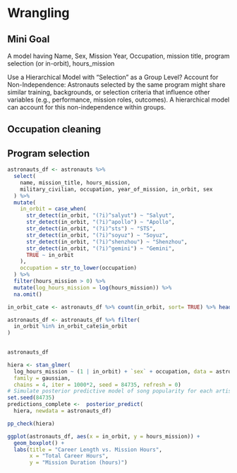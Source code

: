 # Wrangling 

## Mini Goal
A model having Name, Sex, Mission Year, Occupation, mission title, program selection (or in-orbit), hours_mission

Use a Hierarchical Model with "Selection" as a Group Level?
Account for Non-Independence: Astronauts selected by the same program might share similar training, backgrounds, or selection criteria that influence other variables (e.g., performance, mission roles, outcomes). A hierarchical model can account for this non-independence within groups.

## Occupation cleaning

## Program selection

```r
astronauts_df <- astronauts %>%
  select(
    name, mission_title, hours_mission,
    military_civilian, occupation, year_of_mission, in_orbit, sex
  ) %>%
  mutate(
    in_orbit = case_when(
      str_detect(in_orbit, "(?i)^salyut") ~ "Salyut",
      str_detect(in_orbit, "(?i)^apollo") ~ "Apollo",
      str_detect(in_orbit, "(?i)^sts") ~ "STS",
      str_detect(in_orbit, "(?i)^soyuz") ~ "Soyuz",
      str_detect(in_orbit, "(?i)^shenzhou") ~ "Shenzhou",
      str_detect(in_orbit, "(?i)^gemini") ~ "Gemini",
      TRUE ~ in_orbit
    ),
    occupation = str_to_lower(occupation)
  ) %>%
  filter(hours_mission > 0) %>%
  mutate(log_hours_mission = log(hours_mission)) %>%
  na.omit()

in_orbit_cate <- astronauts_df %>% count(in_orbit, sort= TRUE) %>% head(8)

astronauts_df <- astronauts_df %>% filter(
  in_orbit %in% in_orbit_cate$in_orbit
)
  

```

```r
astronauts_df
```

```r
hiera <- stan_glmer(
  log_hours_mission ~ (1 | in_orbit) + `sex` + occupation, data = astronauts_df,
  family = gaussian,
  chains = 4, iter = 1000*2, seed = 84735, refresh = 0)
# Simulate posterior predictive model of song popularity for each artist
set.seed(84735)
predictions_complete <-  posterior_predict(
  hiera, newdata = astronauts_df)
```


```r
pp_check(hiera)
```


```r
ggplot(astronauts_df, aes(x = in_orbit, y = hours_mission)) +
  geom_boxplot() +
  labs(title = "Career Length vs. Mission Hours",
       x = "Total Career Hours",
       y = "Mission Duration (hours)")
```

